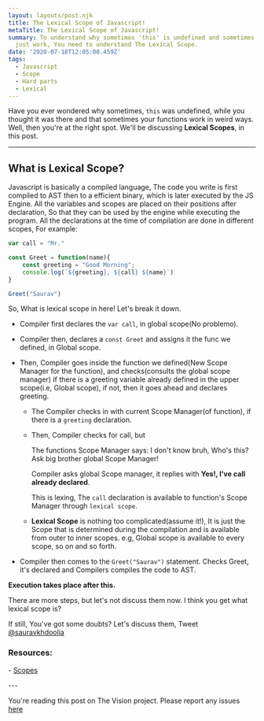 ```yaml
---
layout: layouts/post.njk
title: The Lexical Scope of Javascript!
metaTitle: The Lexical Scope of Javascript!
summary: To understand why sometimes 'this' is undefined and sometimes things
  just work, You need to understand The Lexical Scope.
date: '2020-07-18T12:05:00.459Z'
tags:
  - Javascript
  - Scope
  - Hard parts
  - Lexical
---
```

Have you ever wondered why sometimes, `this` was undefined, while you thought it was there and that sometimes your functions work in weird ways. Well, then you're at the right spot. We'll be discussing **Lexical Scopes**, in this post.

- - -

## What is Lexical Scope?

Javascript is basically a compiled language, The code you write is first compiled to AST then to a efficient binary, which is later executed by the JS Engine. All the variables and scopes are placed on their positions after declaration, So that they can be used by the engine while executing the program. All the declarations at the time of compilation are done in different scopes, For example:

```js
var call = "Mr."

const Greet = function(name){
    const greeting = "Good Morning";
    console.log(`${greeting}, ${call} ${name}`)
}

Greet("Saurav")
```

So, What is lexical scope in here! Let's break it down.

* Compiler first declares the `var call`, in global scope(No problemo).
* Compiler then, declares a `const Greet` and assigns it the func we defined, in Global scope.
* Then, Compiler goes inside the function we defined(New Scope Manager for the function), and checks(consults the global scope manager) if there is a greeting variable already defined in the upper scope(i.e, Global scope), if not, then it goes ahead and declares greeting.

  * The Compiler checks in with current Scope Manager(of function), if there is a `greeting` declaration.
  * Then, Compiler checks for call, but 

    The functions Scope Manager says: I don't know bruh, Who's this? Ask big brother global Scope Manager!

    Compiler asks global Scope manager, it replies with **Yes!, I've call already declared**.

    This is lexing, The `call` declaration is available to function's Scope Manager through `lexical scope`.
  * **Lexical Scope** is nothing too complicated(assume it!), It is just the Scope that is determined during the compilation and is available from outer to inner scopes. e.g, Global scope is available to every scope, so on and so forth.
* Compiler then comes to the `Greet("Saurav")` statement. Checks Greet, it's declared and Compilers compiles the code to AST.

**Execution takes place after this.**

There are more steps, but let's not discuss them now. I think you get what lexical scope is?

If still, You've got some doubts? Let's discuss them, Tweet [@sauravkhdoolia](https://twitter.com/sauravkhdoolia)

### Resources: 

\- [Scopes](https://github.com/getify/You-Dont-Know-JS/blob/2nd-ed/scope-closures/ch1.md)

\---

You're reading this post on The Vision project. Please report any issues [here](https://github.com/sauravkhdoolia/sauravk.vision/issues/new)